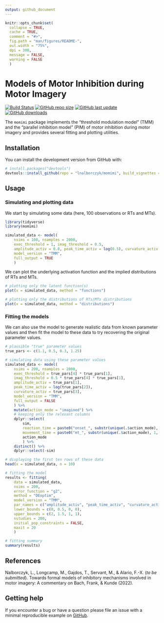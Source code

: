 ```yaml
---
output: github_document
---
```


```r
knitr::opts_chunk$set(
  collapse = TRUE,
  cache = TRUE,
  comment = "#>",
  fig.path = "man/figures/README-",
  out.width = "75%",
  dpi = 300,
  message = FALSE,
  warning = FALSE
  )
```

# Models of Motor Inhibition during Motor Imagery

[![Build Status](https://travis-ci.org/lnalborczyk/momimi.svg?branch=master)](https://travis-ci.org/lnalborczyk/momimi)
[![GitHub repo size](https://img.shields.io/github/repo-size/lnalborczyk/momimi?color=brightgreen&logo=github)](https://github.com/lnalborczyk/momimi)
[![GitHub last update](https://img.shields.io/github/last-commit/lnalborczyk/momimi?color=brightgreen&logo=github)](https://github.com/lnalborczyk/momimi)
[![GitHub downloads](https://img.shields.io/github/downloads/lnalborczyk/momimi/total&logo=github)](https://github.com/lnalborczyk/momimi)

The `momimi` package implements the "threshold modulation model" (TMM) and the "parallel inhibition model" (PIM) of motor inhibition during motor imagery and provides several fitting and plotting utilities.
    
## Installation

You can install the development version from GitHub with:

```r
# install.packages("devtools")
devtools::install_github(repo = "lnalborczyk/momimi", build_vignettes = TRUE)
```

## Usage

### Simulating and plotting data

We start by simulating some data (here, 100 observations or RTs and MTs).

```r
library(tidyverse)
library(momimi)

simulated_data <- model(
    nsims = 100, nsamples = 2000,
    exec_threshold = 1, imag_threshold = 0.5,
    amplitude_activ = 0.8, peak_time_activ = log(0.5), curvature_activ = 0.4,
    model_version = "TMM",
    full_output = TRUE
    )
```

We can plot the underlying activation function and the implied distributions of RTs and MTs.

```r
# plotting only the latent function(s)
plot(x = simulated_data, method = "functions")

# plotting only the distributions of RTs/MTs distributions
plot(x = simulated_data, method = "distributions")
```

### Fitting the models

We can also use the model to generate realistic data from known parameter values and then fit the model to these data to try recovering the original parameter values.

```r
# plausible "true" parameter values
true_pars <- c(1.1, 0.5, 0.3, 1.25)

# simulating data using these parameter values
simulated_data <- model(
    nsims = 200, nsamples = 2000,
    exec_threshold = true_pars[4] * true_pars[1],
    imag_threshold = 0.5 * true_pars[4] * true_pars[1],
    amplitude_activ = true_pars[1],
    peak_time_activ = log(true_pars[2]),
    curvature_activ = true_pars[3],
    model_version = "TMM",
    full_output = FALSE
    ) %>%
    mutate(action_mode = "imagined") %>%
    # keeping only the relevant columns
    dplyr::select(
        sim,
        reaction_time = paste0("onset_", substr(unique(.$action_mode), 1, 4) ),
        movement_time = paste0("mt_", substr(unique(.$action_mode), 1, 4) ),
        action_mode
        ) %>%
    distinct() %>%
    dplyr::select(-sim)

# displaying the first ten rows of these data
head(x = simulated_data, n = 10)
```

```r
# fitting the model
results <- fitting(
    data = simulated_data,
    nsims = 200,
    error_function = "g2",
    method = "DEoptim",
    model_version = "TMM",
    par_names = c("amplitude_activ", "peak_time_activ", "curvature_activ", "exec_threshold"),
    lower_bounds = c(0, 0.5, 0, 0),
    upper_bounds = c(2, 1.5, 1, 1),
    nstudies = 200,
    initial_pop_constraints = FALSE,
    maxit = 20
    )

# fitting summary
summary(results)
```

## References

Nalborczyk, L., Longcamp, M., Gajdos, T., Servant, M., & Alario, F.-X. (*to be submitted*). Towards formal models of inhibitory mechanisms involved in motor imagery: A commentary on Bach, Frank, & Kunde (2022).

## Getting help

If you encounter a bug or have a question please file an issue with a minimal reproducible example on [GitHub](https://github.com/lnalborczyk/momimi/issues).
